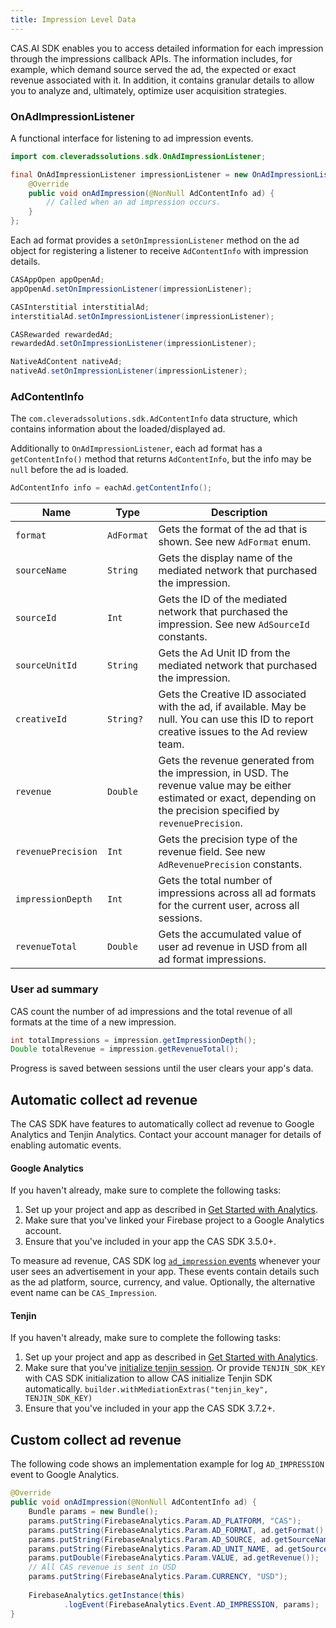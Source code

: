 ```yaml
---
title: Impression Level Data
---
```


CAS.AI SDK enables you to access detailed information for each impression through the impressions callback APIs. 
The information includes, for example, which demand source served the ad, the expected or exact revenue associated with it. 
In addition, it contains granular details to allow you to analyze and, ultimately, optimize user acquisition strategies. 

### OnAdImpressionListener
A functional interface for listening to ad impression events.
```java  
import com.cleveradssolutions.sdk.OnAdImpressionListener;

final OnAdImpressionListener impressionListener = new OnAdImpressionListener(){  
    @Override  
    public void onAdImpression(@NonNull AdContentInfo ad) {  
        // Called when an ad impression occurs. 
    }  
};
```
Each ad format provides a `setOnImpressionListener` method on the ad object for registering a listener to receive `AdContentInfo` with impression details.  
```java
CASAppOpen appOpenAd;
appOpenAd.setOnImpressionListener(impressionListener);

CASInterstitial interstitialAd;
interstitialAd.setOnImpressionListener(impressionListener);

CASRewarded rewardedAd;
rewardedAd.setOnImpressionListener(impressionListener);

NativeAdContent nativeAd;
nativeAd.setOnImpressionListener(impressionListener);
```

### AdContentInfo
The `com.cleveradssolutions.sdk.AdContentInfo` data structure, which contains information about the loaded/displayed ad. 

Additionally to `OnAdImpressionListener`, each ad format has a `getContentInfo()` method that returns `AdContentInfo`, but the info may be `null` before the ad is loaded.
```java
AdContentInfo info = eachAd.getContentInfo();
```


| Name               | Type       | Description                                                                                                                                                             |
| ------------------ | ---------- | ----------------------------------------------------------------------------------------------------------------------------------------------------------------------- |
| `format`           | `AdFormat` | Gets the format of the ad that is shown. See new `AdFormat` enum.                                                                                                       |
| `sourceName`       | `String`   | Gets the display name of the mediated network that purchased the impression.                                                                                            |
| `sourceId`         | `Int`      | Gets the ID of the mediated network that purchased the impression. See new `AdSourceId` constants.                                                                      |
| `sourceUnitId`     | `String`   | Gets the Ad Unit ID from the mediated network that purchased the impression.                                                                                            |
| `creativeId`       | `String?`  | Gets the Creative ID associated with the ad, if available. May be null. You can use this ID to report creative issues to the Ad review team.                            |
| `revenue`          | `Double`   | Gets the revenue generated from the impression, in USD. The revenue value may be either estimated or exact, depending on the precision specified by `revenuePrecision`. |
| `revenuePrecision` | `Int`      | Gets the precision type of the revenue field. See new `AdRevenuePrecision` constants.                                                                                   |
| `impressionDepth`  | `Int`      | Gets the total number of impressions across all ad formats for the current user, across all sessions.                                                                   |
| `revenueTotal`     | `Double`   | Gets the accumulated value of user ad revenue in USD from all ad format impressions.                                                                                    |
### User ad summary 
CAS count the number of ad impressions and the total revenue of all formats at the time of a new impression. 
```java
int totalImpressions = impression.getImpressionDepth();
Double totalRevenue = impression.getRevenueTotal();
```
<Info>
Progress is saved between sessions until the user clears your app's data.
</Info>

## Automatic collect ad revenue
The CAS SDK have features to automatically collect ad revenue to Google Analytics and Tenjin Analytics. Contact your account manager for details of enabling automatic events.
#### Google Analytics
If you haven't already, make sure to complete the following tasks:
1. Set up your project and app as described in [Get Started with Analytics](https://firebase.google.com/docs/analytics/get-started).
2. Make sure that you've linked your Firebase project to a Google Analytics account.
3. Ensure that you've included in your app the CAS SDK 3.5.0+.

To measure ad revenue, CAS SDK log [`ad_impression` events](https://firebase.google.com/docs/reference/android/com/google/firebase/analytics/FirebaseAnalytics.Event#public-static-final-string-ad_impression) whenever your user sees an advertisement in your app. These events contain details such as the ad platform, source, currency, and value. Optionally, the alternative event name can be `CAS_Impression`.  

#### Tenjin
If you haven't already, make sure to complete the following tasks:
1. Set up your project and app as described in [Get Started with Analytics](https://docs.tenjin.com/docs/android-sdk#basic-integration).
2. Make sure that you've [initialize tenjin session](https://docs.tenjin.com/docs/android-sdk#app-initialization). Or provide `TENJIN_SDK_KEY` with CAS SDK initialization to allow CAS initialize Tenjin SDK automatically. 
   `builder.withMediationExtras("tenjin_key", TENJIN_SDK_KEY)`
3. Ensure that you've included in your app the CAS SDK 3.7.2+.

## Custom collect ad revenue
The following code shows an implementation example for log `AD_IMPRESSION` event to Google Analytics.
```java
@Override  
public void onAdImpression(@NonNull AdContentInfo ad) {  
    Bundle params = new Bundle();  
    params.putString(FirebaseAnalytics.Param.AD_PLATFORM, "CAS");  
    params.putString(FirebaseAnalytics.Param.AD_FORMAT, ad.getFormat().toString());  
    params.putString(FirebaseAnalytics.Param.AD_SOURCE, ad.getSourceName());  
    params.putString(FirebaseAnalytics.Param.AD_UNIT_NAME, ad.getSourceUnitId());  
    params.putDouble(FirebaseAnalytics.Param.VALUE, ad.getRevenue());  
    // All CAS revenue is sent in USD  
    params.putString(FirebaseAnalytics.Param.CURRENCY, "USD");  
  
    FirebaseAnalytics.getInstance(this)  
            .logEvent(FirebaseAnalytics.Event.AD_IMPRESSION, params);  
}
```